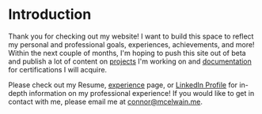 
# Introduction
Thank you for checking out my website! I want to build this space to reflect my personal and professional goals, experiences, achievements, and more! Within the next couple of months, I'm hoping to push this site out of beta and publish a lot of content on [projects](/projects) I'm working on and [documentation](/posts/azure) for certifications I will acquire.

Please check out my <Link href="/Resume.pdf">Resume</Link>, [experience](/experience) page, or [LinkedIn Profile](https://www.linkedin.com/in/connor-mcelwain/) for in-depth information on my professional experience! If you would like to get in contact with me, please email me at [connor@mcelwain.me](mailto:connor@mcelwain.me).